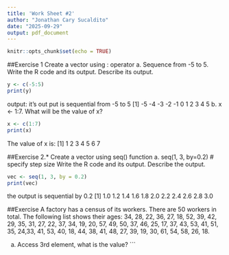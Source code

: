 ```yaml
---
title: 'Work Sheet #2'
author: "Jonathan Cary Sucaldito"
date: "2025-09-29"
output: pdf_document
---
```


```r
knitr::opts_chunk$set(echo = TRUE)
```

##Exercise 1 Create a vector using : operator
a. Sequence from -5 to 5. Write the R code and its output. Describe its output.
```r
y <- c(-5:5)
print(y)
```
output: it's out put is sequential from -5 to 5
 [1] -5 -4 -3 -2 -1  0  1  2  3  4  5
b. x <- 1:7. What will be the value of x?
```r
x <- c(1:7)
print(x)
```
The value of x is:
[1] 1 2 3 4 5 6 7

##Exercise 2.* Create a vector using seq() function
a. seq(1, 3, by=0.2) # specify step size
Write the R code and its output. Describe the output.
```r
vec <- seq(1, 3, by = 0.2)
print(vec)
```
the output is sequential by 0.2
 [1] 1.0 1.2 1.4 1.6 1.8 2.0 2.2 2.4 2.6 2.8 3.0
 
##Exercise A factory has a census of its workers. There are 50 workers in total. 
The following list shows their ages: 34, 28, 22, 36, 27, 18, 52, 39, 42, 29, 35, 31, 27,
22, 37, 34, 19, 20, 57, 49, 50, 37, 46, 25, 17, 37, 43, 53, 41, 51, 35,
24,33, 41, 53, 40, 18, 44, 38, 41, 48, 27, 39, 19, 30, 61, 54, 58, 26, 18.

a. Access 3rd element, what is the value?
```
